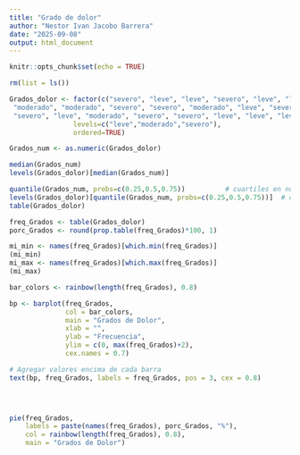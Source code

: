 ---
title: "Grado de dolor"
author: "Nestor Ivan Jacobo Barrera"
date: "2025-09-08"
output: html_document
---

```{r setup, include=FALSE}
knitr::opts_chunk$set(echo = TRUE)
```

```{r, echo=FALSE}
rm(list = ls())

```

```{r}
Grados_dolor <- factor(c("severo", "leve", "leve", "severo", "leve", "leve", "leve", "moderado", "moderado",
 "moderado", "moderado", "severo", "severo", "moderado", "leve", "severo", "leve", "severo", "severo",
 "severo", "leve", "moderado", "severo", "severo", "leve", "leve", "leve", "severo", "severo", "leve"),
                levels=c("leve","moderado","severo"),
                ordered=TRUE)
```

```{r}
Grados_num <- as.numeric(Grados_dolor)
```

```{r}
median(Grados_num)                      
levels(Grados_dolor)[median(Grados_num)]
```

```{r}
quantile(Grados_num, probs=c(0.25,0.5,0.75))          # cuartiles en números
levels(Grados_dolor)[quantile(Grados_num, probs=c(0.25,0.5,0.75))]  # cuartiles como categorías
table(Grados_dolor)

freq_Grados <- table(Grados_dolor)
porc_Grados <- round(prop.table(freq_Grados)*100, 1)
```


```{r}
mi_min <- names(freq_Grados)[which.min(freq_Grados)] 
(mi_min)
mi_max <- names(freq_Grados)[which.max(freq_Grados)] 
(mi_max)
```

```{r}
bar_colors <- rainbow(length(freq_Grados), 0.8)

bp <- barplot(freq_Grados,
              col = bar_colors,
              main = "Grados de Dolor",
              xlab = "",
              ylab = "Frecuencia",
              ylim = c(0, max(freq_Grados)+2),
              cex.names = 0.7)

# Agregar valores encima de cada barra
text(bp, freq_Grados, labels = freq_Grados, pos = 3, cex = 0.8)


      
```

```{r}
pie(freq_Grados,
    labels = paste(names(freq_Grados), porc_Grados, "%"),
    col = rainbow(length(freq_Grados), 0.8),
    main = "Grados de Dolor")
```